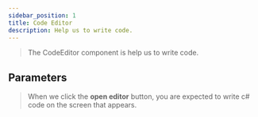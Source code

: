 ```yaml
---
sidebar_position: 1
title: Code Editor
description: Help us to write code.
---
```

> The CodeEditor component is help us to write code.

## Parameters

> When we click the **open editor** button, you are expected to write c# code on the screen that appears.